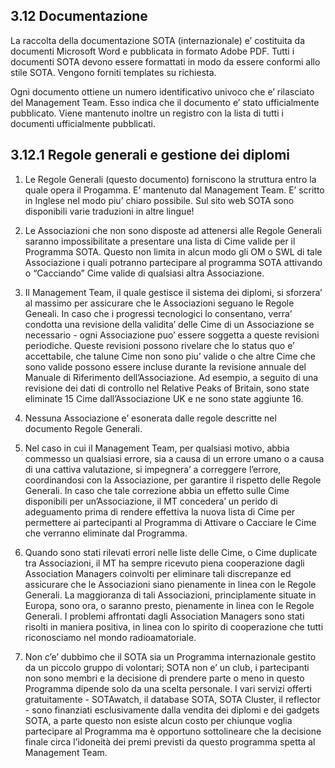 ## 3.12 Documentazione

La raccolta della documentazione SOTA (internazionale) e' costituita da documenti Microsoft Word e pubblicata in formato Adobe PDF. Tutti i documenti SOTA devono essere formattati in modo da essere conformi allo stile SOTA. Vengono forniti templates su richiesta.

Ogni documento ottiene un numero identificativo univoco che e' rilasciato del Management Team. Esso indica che il documento e' stato ufficialmente pubblicato. Viene mantenuto inoltre un registro con la lista di tutti i documenti ufficialmente pubblicati.

## 3.12.1 Regole generali e gestione dei diplomi

1. Le Regole Generali (questo documento) forniscono la struttura entro la quale opera il Progamma. E' mantenuto dal Management Team. E' scritto in Inglese nel modo piu' chiaro possibile. Sul sito web SOTA sono disponibili varie traduzioni in altre lingue!

2. Le Associazioni che non sono disposte ad attenersi alle Regole Generali saranno impossibilitate a presentare una lista di Cime valide per il Programma SOTA. Questo non limita in alcun modo gli OM o SWL di tale Associazione i quali potranno partecipare al programma SOTA attivando o "Cacciando" Cime valide di qualsiasi altra Associazione.

3. Il Management Team, il quale gestisce il sistema dei diplomi, si sforzera' al massimo per assicurare che le Associazioni seguano le Regole Geneali. In caso che i progressi tecnologici lo consentano, verra' condotta una revisione della validita' delle Cime di un Associazione se necessario - ogni Associazione puo' essere soggetta a queste revisioni periodiche. Queste revisioni possono rivelare che lo status quo e' accettabile, che talune Cime non sono piu' valide o che altre Cime che sono valide possono essere incluse durante la revisione annuale del Manuale di Riferimento dell'Associazione. Ad esempio, a seguito di una revisione dei dati di controllo nel Relative Peaks of Britain, sono state eliminate 15 Cime dall'Associazione UK e ne sono state aggiunte 16.

4. Nessuna Associazione e' esonerata dalle regole descritte nel documento Regole Generali.

5. Nel caso in cui il Management Team, per qualsiasi motivo, abbia commesso un qualsiasi errore, sia a causa di un errore umano o a causa di una cattiva valutazione, si impegnera' a correggere l'errore, coordinandosi con la Associazione, per garantire il rispetto delle Regole Generali. In caso che tale correzione abbia un effetto sulle Cime disponibili per un'Associazione, il MT concedera' un perido di adeguamento prima di rendere effettiva la nuova lista di Cime per permettere ai partecipanti al Programma di Attivare o Cacciare le Cime che verranno eliminate dal Programma.

6. Quando sono stati rilevati errori nelle liste delle Cime, o Cime duplicate tra Associazioni, il MT ha sempre ricevuto piena cooperazione dagli Association Managers coinvolti per eliminare tali discrepanze ed assicurare che le Associazioni siano pienamente in linea con le Regole Generali. La maggioranza di tali Associazioni, principlamente situate in Europa, sono ora, o saranno presto, pienamente in linea con le Regole Generali. I problemi affrontati dagli Association Managers sono stati risolti in maniera positiva, in linea con lo spirito di cooperazione che tutti riconosciamo nel mondo radioamatoriale.

7. Non c'e' dubbimo che il SOTA sia un Programma internazionale gestito da un piccolo gruppo di volontari; SOTA non e' un club, i partecipanti non sono membri e la decisione di prendere parte o meno in questo Programma dipende solo da una scelta personale. I vari servizi offerti gratuitamente - SOTAwatch, il database SOTA, SOTA Cluster, il reflector - sono finanziati esclusivamente dalla vendita dei diplomi e dei gadgets SOTA, a parte questo non esiste alcun costo per chiunque voglia partecipare al Programma ma è opportuno sottolineare che la decisione finale circa l'idoneità dei premi previsti da questo programma spetta al Management Team.